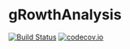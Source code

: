 # gRowthAnalysis #

[![Build Status](https://travis-ci.org/picousse/gRowthAnalysis.svg?branch=master)](https://travis-ci.org/picousse/gRowthAnalysis)
[![codecov.io](https://codecov.io/github/picousse/gRowthAnalysis/coverage.svg?branch=master)](https://codecov.io/github/picousse/gRowthAnalysis?branch=master)
